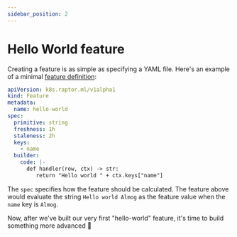 ```yaml
---
sidebar_position: 2
---
```


# Hello World feature

Creating a feature is as simple as specifying a YAML file.  Here's an example of a minimal [feature definition](../reference/how-does-raptor-work/features/feature-definitions.md):

```yaml
apiVersion: k8s.raptor.ml/v1alpha1
kind: Feature
metadata:
  name: hello-world
spec:
  primitive: string
  freshness: 1h
  staleness: 2h
  keys:
    - name
  builder:
    code: |-
      def handler(row, ctx) -> str:
         return "Hello world " + ctx.keys["name"]

```

The `spec` specifies how the feature should be calculated.
The feature above would evaluate the string `Hello world Almog` as the feature value when the `name` key is `Almog`.


Now, after we've built our very first "hello-world" feature, it's time to build something more advanced 🤩

<DocCard docId="getting-started-with-labsdk-ipynb" />
